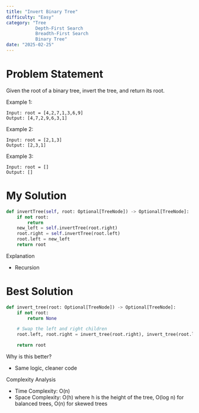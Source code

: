 ```yaml
---
title: "Invert Binary Tree"
difficulty: "Easy"
category: "Tree
           Depth-First Search
           Breadth-First Search
           Binary Tree"
date: "2025-02-25"
---
```


# Problem Statement
Given the root of a binary tree, invert the tree, and return its root.

Example 1:
```plaintext
Input: root = [4,2,7,1,3,6,9]
Output: [4,7,2,9,6,3,1]
```

Example 2:
```plaintext
Input: root = [2,1,3]
Output: [2,3,1]
```

Example 3:
```plaintext
Input: root = []
Output: []
```

# My Solution
```python
def invertTree(self, root: Optional[TreeNode]) -> Optional[TreeNode]:
    if not root:
        return
    new_left = self.invertTree(root.right)
    root.right = self.invertTree(root.left)
    root.left = new_left
    return root
```

Explanation
* Recursion

# Best Solution
```python
def invert_tree(root: Optional[TreeNode]) -> Optional[TreeNode]:
    if not root:
        return None

    # Swap the left and right children
    root.left, root.right = invert_tree(root.right), invert_tree(root.left)

    return root
```

Why is this better?
* Same logic, cleaner code

Complexity Analysis
* Time Complexity: O(n)
* Space Complexity: O(h) where h is the height of the tree, O(log n) for balanced trees, O(n) for skewed trees